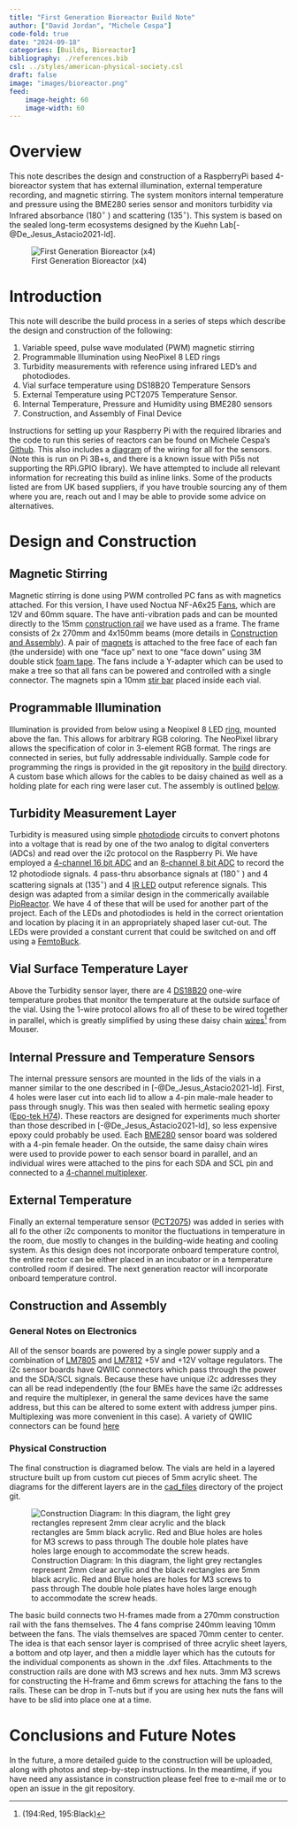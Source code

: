 ```yaml
---
title: "First Generation Bioreactor Build Note"
author: ["David Jordan", "Michele Cespa"]
code-fold: true
date: "2024-09-18"
categories: [Builds, Bioreactor]
bibliography: ./references.bib
csl: ../styles/american-physical-society.csl
draft: false
image: "images/bioreactor.png"
feed:
    image-height: 60
    image-width: 60
---
```

# Overview
This note describes the design and construction of a RaspberryPi based 4-bioreactor system that has external illumination, external temperature recording, and magnetic stirring. The system monitors internal temperature and pressure using the BME280 series sensor and monitors turbidity via Infrared absorbance ($180^{\circ}$ ) and scattering ($135^{\circ}$).  This system is based on the sealed long-term ecosystems designed by the Kuehn Lab[-@De_Jesus_Astacio2021-ld]. 

![First Generation Bioreactor (x4)](images/bioreactor.png)

# Introduction
This note will describe the build process in a series of steps which describe the design and construction of the following: 

1. Variable speed, pulse wave modulated (PWM) magnetic stirring
2. Programmable Illumination using NeoPixel 8 LED rings
3. Turbidity measurements with reference using infrared LED's and photodiodes.
4. Vial surface temperature using DS18B20 Temperature Sensors
5. External Temperature using PCT2075 Temperature Sensor.
6. Internal Temperature, Pressure and Humidity using BME280 sensors
7. Construction, and Assembly of Final Device

Instructions for setting up your Raspberry Pi with the required libraries and the code to run this series of reactors can be found on Michele Cespa's [Github](https://github.com/m-cespa/RPi-Biosensor).  This also includes a [diagram](https://github.com/m-cespa/RPi-Biosensor/blob/main/docs/schematic_labelled.png) of the wiring for all for the sensors.  (Note this is run on Pi 3B+s, and there is a known issue with Pi5s not supporting the RPi.GPIO library). We have attempted to include all relevant information for recreating this build as inline links.  Some of the products listed are from UK based suppliers, if you have trouble sourcing any of them where you are, reach out and I may be able to provide some advice on alternatives. 

# Design and Construction
## Magnetic Stirring {#stirring}
Magnetic stirring is done using PWM controlled PC fans as with magnetics attached.  For this version, I have used Noctua NF-A6x25 [Fans](https://www.amazon.co.uk/gp/product/B00VXTANZ4/), which are 12V and 60mm square. The have anti-vibration pads and can be mounted directly to the 15mm [construction rail](https://www.makerbeam.com/openbeam/openbeam-15x15mm-profile-lengths-anodised-in-black/) we have used as a frame. The frame consists of 2x 270mm and 4x150mm beams (more details in [Construction and Assembly]). A pair of [magnets](https://www.amazon.co.uk/gp/product/B007UOXS1M/) is attached to the free face of each fan (the underside) with one "face up" next to one "face down" using 3M double stick [foam tape](https://www.amazon.co.uk/gp/product/B09XFDRHXW).  The fans include a Y-adapter which can be used to make a tree so that all fans can be powered and controlled with a single connector. The magnets spin a 10mm [stir bar](https://www.amazon.co.uk/gp/product/B0C237M15K) placed inside each vial.

## Programmable Illumination {#illumination}
Illumination is provided from below using a Neopixel 8 LED [ring](https://coolcomponents.co.uk/products/8-led-32mm-ring-ws2812b-5050-rgb-led-with-integrated-drivers-adafruit-neopixel-compatible), mounted above the fan.  This allows for arbitrary RGB coloring.  The NeoPixel library allows the specification of color in 3-element RGB format.  The rings are connected in series, but fully addressable individually. Sample code for programming the rings is provided in the git repository in the [build](https://github.com/m-cespa/RPi-Biosensor/blob/main/build/neo_pixel.py) directory. A custom base which allows for the cables to be daisy chained as well as a holding plate for each ring were laser cut.  The assembly is outlined [below](#assembly).

## Turbidity Measurement Layer {#turbidity}
Turbidity is measured using simple [photodiode](https://uk.rs-online.com/web/p/photodiodes/6548895) circuits to convert photons into a voltage that is read by one of the two analog to digital converters (ADCs) and read over the i2c protocol on the Raspberry Pi.  We have employed a [4-channel 16 bit ADC](https://thepihut.com/products/adafruit-ads1115-16-bit-adc-4-channel-with-programmable-gain-amplifier) and an [8-channel 8 bit ADC](https://thepihut.com/products/adafruit-ads7830-8-channel-8-bit-adc-with-i2c-stemma-qt-qwiic) to record the 12 photodiode signals.  4 pass-thru absorbance signals at ($180^{\circ}$ ) and 4 scattering signals at ($135^{\circ}$) and 4 [IR LED](https://uk.rs-online.com/web/p/ir-leds/2108076) output reference signals.  This design was adapted from a similar design in the commerically available [PioReactor](https://pioreactor.com/).  We have 4 of these that will be used for another part of the project. Each of the LEDs and photodiodes is held in the correct orientation and location by placing it in an appropriately shaped laser cut-out. The LEDs were provided a constant current that could be switched on and off using a [FemtoBuck](https://thepihut.com/products/femtobuck-led-driver).

## Vial Surface Temperature Layer {#surface_temp}
Above the Turbidity sensor layer, there are 4 [DS18B20](https://thepihut.com/products/ds18b20-one-wire-digital-temperature-sensor) one-wire temperature probes that monitor the temperature at the outside surface of the vial.  Using the 1-wire protocol allows fro all of these to be wired together in parallel, which is greatly simplified by using these daisy chain [wires](https://www.mouser.co.uk/ProductDetail/SchmartBoard/920-0194-50?qs=wd5RIQLrsJiI3jb%252BR3OjdQ%3D%3D)^[(194:Red, 195:Black)] from Mouser.

## Internal Pressure and Temperature Sensors {#pressure}
The internal pressure sensors are mounted in the lids of the vials in a manner similar to the one described in [-@De_Jesus_Astacio2021-ld].  First, 4 holes were laser cut into each lid to allow a 4-pin male-male header to pass through snugly.  This was then sealed with hermetic sealing epoxy ([Epo-tek H74](https://www.epotek.com/docs/en/Datasheet/H74.pdf)).  These reactors are designed for experiments much shorter than those described in [-@De_Jesus_Astacio2021-ld], so less expensive epoxy could probably be used. Each [BME280](https://www.amazon.co.uk/AZDelivery-Barometric-Temperature-Humidity-Raspberry/dp/B07HMQMW6M/) sensor board was soldered with a 4-pin female header.  On the outside, the same daisy chain wires were used to provide power to each sensor board in parallel, and an individual wires were attached to the pins for each SDA and SCL pin and connected to a [4-channel multiplexer](). 

## External Temperature {#external_temp} 
Finally an external temperature sensor ([PCT2075](https://thepihut.com/products/adafruit-pct2075-temperature-sensor-stemma-qt-qwiic-ada4369)) was added in series with all fo the other i2c components to monitor the fluctuations in temperature in the room, due mostly to changes in the building-wide heating and cooling system.  As this design does not incorporate onboard temperature control, the entire rector can be either placed in an incubator or in a temperature controlled room if desired. The next generation reactor will incorporate onboard temperature control.

## Construction and Assembly {#assembly}

### General Notes on Electronics
All of the sensor boards are powered by a single power supply and a combination of [LM7805](https://www.mouser.co.uk/ProductDetail/Texas-Instruments/LM7805CT-NOPB?qs=OYMYEaN9QmBS2GvaX6GSkQ%3D%3D) and [LM7812](https://www.mouser.co.uk/ProductDetail/Texas-Instruments/LM7812CT-NOPB?qs=OYMYEaN9QmBofCpFKHiRuQ%3D%3D) +5V and +12V voltage regulators. The i2c sensor boards have QWIIC connectors which pass through the power and the SDA/SCL signals.  Because these have unique i2c addresses they can all be read independently (the four BMEs have the same i2c addresses and require the multiplexer, in general the same devices have the same address, but this can be altered to some extent with address jumper pins.  Multiplexing was more convenient in this case).  A variety of QWIIC connectors can be found [here](https://thepihut.com/products/sparkfun-qwiic-cable-kit)

### Physical Construction
The final construction is diagramed below.  The vials are held in a layered structure built up from custom cut pieces of 5mm acrylic sheet.  The diagrams for the different layers are in the [cad_files](https://github.com/m-cespa/RPi-Biosensor/tree/main/build/cad_files) directory of the project git. 

![Construction Diagram: In this diagram, the light grey rectangles represent 2mm clear acrylic and the black rectangles are 5mm black acrylic. Red and Blue holes are holes for M3 screws to pass through  The double hole plates have holes large enough to accommodate the screw heads.](images/construction_diagram.png)

The basic build connects two H-frames made from a 270mm construction rail with the fans themselves.  The 4 fans comprise 240mm leaving 10mm between the fans. The vials themselves are spaced 70mm center to center.  The idea is that each sensor layer is comprised of three acrylic sheet layers, a bottom and otp layer, and then a middle layer which has the cutouts for the individual components as shown in the .dxf files. Attachments to the construction rails are done with M3 screws and hex nuts.  3mm M3 screws for constructing the H-frame and 6mm screws for attaching the fans to the rails.  These can be drop in T-nuts but if you are using hex nuts the fans will have to be slid into place one at a time.  

# Conclusions and Future Notes
In the future, a more detailed guide to the construction will be uploaded, along with photos and step-by-step instructions. In the meantime, if you have need any assistance in construction please feel free to e-mail me or to open an issue in the git repository.  